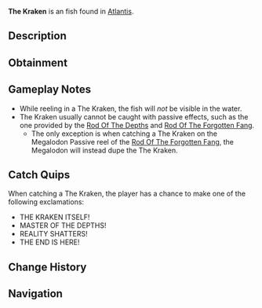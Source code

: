 {{FishInfobox
|image          = The Kraken.png
|rarity         = Exotic
|sea            = First Sea
|location       = [[Atlantis]]
|sublocation    = 
|sources        = Fishing Rod
|nopassive      = 1
|radar_location = 
|prog_speed     = -85
|xp             = 10000
|weather        = 
|time           = Night
|season         = 
|bait           = Truffle Worm
|base_weight    = 7000
|base_value     = 20000
|weight_range   = 3500
|base_chance    = 0.02
|base_resil     = 5
}}
'''The Kraken''' is an {{Rarity|Exotic}} fish found in [[Atlantis]].

== Description ==
{{Description|The ruler of the abyssal depths, a being of such immense power that its mere presence warps the fabric of reality. Few have ever witnessed its true form and lived.|Bestiary Entry}}

== Obtainment ==
{{Description|When all other creatures flee, the master approaches, Kraken Pool.|Bestiary Hint}}
{{Fish Availability|
Atlantis/Kraken Hunt
|top_rods      = 
Fang of the Eclipse\86021.82\125849.25;
Challenger's Rod\84926.94\123742.19;
Tempest Rod\83811.6\118212.14;
Astralhook Rod\82886.41\117797.46;
Great Rod of Oscar\82380.38\113019.14;
Midas Rod\0\0;
Phoenix Rod\46039.05\64630.67;
Azure Of Lagoon\79021.68\116415.51;
Fixer's Rod\62374.19\87916.42;
Mission Specialist's Rod\59747.9\84214.68;
Celestial Rod\57714.47\81348.55;
Seraphic Rod\81645.26\116335.34;
Ethereal Prism Rod\77306.04\108298.49;
No-Life Rod\76574.04\109100.37;
Free Spirit Rod\72940.38\104788.67;
Rod Of The Forgotten Fang\68784.85\95530.96;
Blazebringer Rod\61383.78\88296.02;
Depthseeker Rod\57513.66\80897.78;
Rod Of The Exalted One\54779.06\75820.5;
Rod Of The Depths\54364.45\75670.54;
Zeus Rod\54276.19\77831.31;
Trident Rod\52363.01\72672.24;
Avalanche Rod\46756.55\65793.68;
Volcanic Rod\42849.62\60413.07;
Steady Rod\16161.53\23015.16
|recommended   = Challenger's Rod
}}

== Gameplay Notes ==
* While reeling in a The Kraken, the fish will ''not'' be visible in the water.
* The Kraken usually cannot be caught with passive effects, such as the one provided by the [[Rod Of The Depths]] and [[Rod Of The Forgotten Fang]].
** The only exception is when catching a The Kraken on the Megalodon Passive reel of the [[Rod Of The Forgotten Fang]], the Megalodon will instead dupe the The Kraken.

== Catch Quips ==
When catching a The Kraken, the player has a chance to make one of the following exclamations:
* THE KRAKEN ITSELF!
* MASTER OF THE DEPTHS!
* REALITY SHATTERS!
* THE END IS HERE!

== Change History ==
{{Change History|{{subst:Current Version}}}}

== Navigation ==
{{Fish Navbox|Atlantis}}